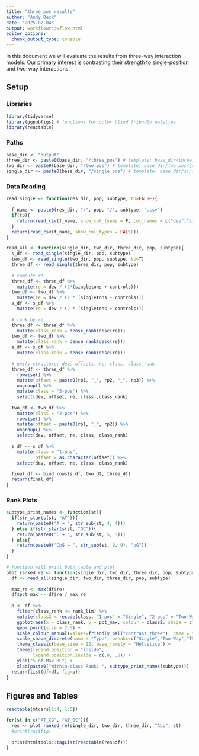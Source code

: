 ```yaml
---
title: "three_pos_results"
author: "Andy Beck"
date: "2025-02-04"
output: workflowr::wflow_html
editor_options:
  chunk_output_type: console
---
```


In this document we will evaluate the results from three-way interaction models. Our primary interest is contrasting their strength to single-position and two-way interactions.

## Setup

### Libraries

```r
library(tidyverse)
library(ggpubfigs) # functions for color blind friendly palettes
library(reactable)
```

### Paths

```r
base_dir <- "output" 
three_dir <- paste0(base_dir, "/three_pos") # template: base_dir/three_pos/{population}/{subtype}.csv
two_dir <- paste0(base_dir, "/two_pos") # template: base_dir/two_pos/{population}/{subtype}.csv
single_dir <- paste0(base_dir, "/single_pos") # template: base_dir/single_pos/{population}/{subtype}.csv
```

### Data Reading

```r
read_single <- function(res_dir, pop, subtype, tp=FALSE){
  
  f_name <- paste0(res_dir, "/", pop, "/", subtype, ".csv")
  if(tp){
    return(read_csv(f_name, show_col_types = F, col_names = c("dev","singletons","controls","rp1","rp2")))
  }
  return(read_csv(f_name, show_col_types = FALSE))
}

read_all <- function(single_dir, two_dir, three_dir, pop, subtype){
  s_df <- read_single(single_dir, pop, subtype)
  two_df <- read_single(two_dir, pop, subtype, tp=T)
  three_df <- read_single(three_dir, pop, subtype)
  
  # compute re 
  three_df <- three_df %>%
    mutate(re = dev / (2*(singletons + controls)))
  two_df <- two_df %>%
    mutate(re = dev / (2 * (singletons + controls)))
  s_df <- s_df %>%
    mutate(re = dev / (2 * (singletons + controls)))
  
  # rank by re
  three_df <- three_df %>%
    mutate(class_rank = dense_rank(desc(re)))
  two_df <- two_df %>%
    mutate(class_rank = dense_rank(desc(re)))
  s_df <- s_df %>%
    mutate(class_rank = dense_rank(desc(re)))
  
  # unify structure: dev, offsets, re, class, class_rank
  three_df <- three_df %>%
    rowwise() %>%
    mutate(offset = paste0(rp1, "_", rp2, "_", rp3)) %>%
    ungroup() %>%
    mutate(class = "3-pos") %>%
    select(dev, offset, re, class ,class_rank) 
  
  two_df <- two_df %>%
    mutate(class = "2-pos") %>%
    rowwise() %>%
    mutate(offset = paste0(rp1, "_", rp2)) %>%
    ungroup() %>%
    select(dev, offset, re, class, class_rank)
  
  s_df <- s_df %>%
    mutate(class = "1-pos",
           offset = as.character(offset)) %>%
    select(dev, offset, re, class, class_rank)
  
  final_df <- bind_rows(s_df, two_df, three_df)
  return(final_df)
}
```

### Rank Plots

```r
subtype_print_names <- function(st){
  if(str_starts(st, "AT")){
    return(paste0("A → ", str_sub(st, 4, 4)))
  } else if(str_starts(st, "GC")){
    return(paste0("C → ", str_sub(st, 5, 5)))
  } else{
    return(paste0("CpG → ", str_sub(st, 9, 9), "pG"))
  }
}

# function will print both table and plot
plot_ranked_re <- function(single_dir, two_dir, three_dir, pop, subtype, rank_lim = 20){
  df <- read_all(single_dir, two_dir, three_dir, pop, subtype)
  
  max_re <- max(df$re)
  df$pct_max <- df$re / max_re
  
  p <- df %>%
    filter(class_rank <= rank_lim) %>%
    mutate(class2 = recode(class, "1-pos" = "Single", "2-pos" = "Two-Way", "3-pos" = "Three-Way")) %>%
    ggplot(aes(x = class_rank, y = pct_max, colour = class2, shape = class2)) +
    geom_point(size = 2.5) +
    scale_colour_manual(values=friendly_pal("contrast_three"), name = "Type", breaks=c("Single","Two-Way","Three-Way")) +
    scale_shape_discrete(name = "Type", breaks=c("Single","Two-Way","Three-Way")) +
    theme_classic(base_size = 12, base_family = "Helvetica") +
    theme(legend.position = "inside",
          legend.position.inside = c(.8, .8)) +
    ylab("% of Max RE") +
    xlab(paste0("Within-class Rank: ", subtype_print_names(subtype)))
  return(list(df=df, fig=p))
}
```

## Figures and Tables

```r
reactable(mtcars[1:4, 1:5])
```


```r
for(st in c("AT_CG", "AT_GC")){
  res <- plot_ranked_re(single_dir, two_dir, three_dir, "ALL", st)
  #print(res$fig)
  
  print(htmltools::tagList(reactable(res$df)))
}
```

